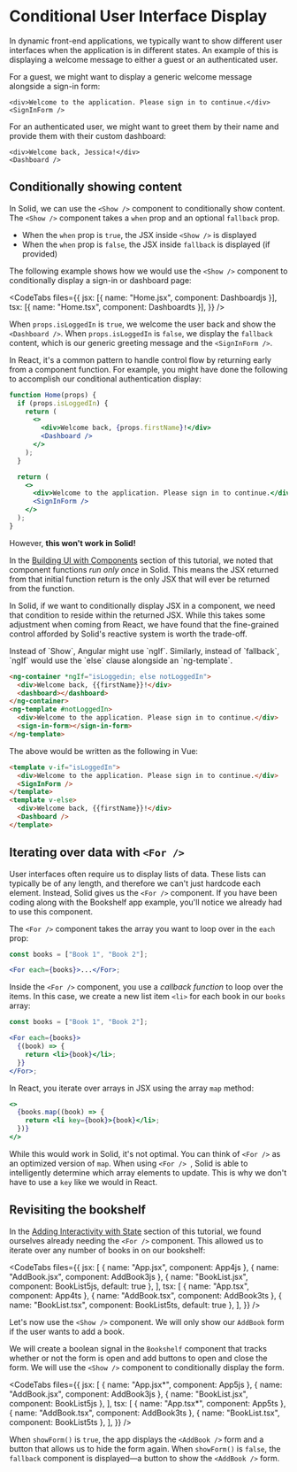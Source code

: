 
<title>Conditional UI Display</title>

# Conditional User Interface Display

In dynamic front-end applications, we typically want to show different user interfaces when the application is in different states. An example of this is displaying a welcome message to either a guest or an authenticated user.

For a guest, we might want to display a generic welcome message alongside a sign-in form:

```tsx
<div>Welcome to the application. Please sign in to continue.</div>
<SignInForm />
```

For an authenticated user, we might want to greet them by their name and provide them with their custom dashboard:

```tsx
<div>Welcome back, Jessica!</div>
<Dashboard />
```

## Conditionally showing content

In Solid, we can use the `<Show />` component to conditionally show content. The `<Show />` component takes a `when` prop and an optional `fallback` prop.

- When the `when` prop is `true`, the JSX inside `<Show />` is displayed
- When the `when` prop is `false`, the JSX inside `fallback` is displayed (if provided)

The following example shows how we would use the `<Show />` component to conditionally display a sign-in or dashboard page:

<CodeTabs
  files={{
    jsx: [{ name: "Home.jsx", component: Dashboardjs }],
    tsx: [{ name: "Home.tsx", component: Dashboardts }],
  }}
/>

When `props.isLoggedIn` is `true`, we welcome the user back and show the `<Dashboard />`. When `props.isLoggedIn` is `false`, we display the `fallback` content, which is our generic greeting message and the `<SignInForm />`.

<FrameworkAside framework="react">
In React, it's a common pattern to handle control flow by returning early from a component function. For example, you might have done the following to accomplish our conditional authentication display:

```jsx
function Home(props) {
  if (props.isLoggedIn) {
    return (
      <>
        <div>Welcome back, {props.firstName}!</div>
        <Dashboard />
      </>
    );
  }

  return (
    <>
      <div>Welcome to the application. Please sign in to continue.</div>
      <SignInForm />
    </>
  );
}
```

However, **this won't work in Solid!**

In the [Building UI with Components](../building-ui-with-components) section of this tutorial, we noted that component functions _run only once_ in Solid. This means the JSX returned from that initial function return is the only JSX that will ever be returned from the function.

In Solid, if we want to conditionally display JSX in a component, we need that condition to reside within the returned JSX. While this takes some adjustment when coming from React, we have found that the fine-grained control afforded by Solid's reactive system is worth the trade-off.

</FrameworkAside>
<FrameworkAside framework="angular">
Instead of `Show`, Angular might use `ngIf`. Similarly,  instead of `fallback`, `ngIf` would use the `else` clause alongside
an `ng-template`.

```html
<ng-container *ngIf="isLoggedin; else notLoggedIn">
  <div>Welcome back, {{firstName}}!</div>
  <dashboard></dashboard>
</ng-container>
<ng-template #notLoggedIn>
  <div>Welcome to the application. Please sign in to continue.</div>
  <sign-in-form></sign-in-form>
</ng-template>
```

</FrameworkAside>
<FrameworkAside framework="vue">

The above would be written as the following in Vue:

```html
<template v-if="isLoggedIn">
  <div>Welcome to the application. Please sign in to continue.</div>
  <SignInForm />
</template>
<template v-else>
  <div>Welcome back, {{firstName}}!</div>
  <Dashboard />
</template>
```

</FrameworkAside>

## Iterating over data with `<For />`

User interfaces often require us to display lists of data. These lists can typically be of any length, and therefore we can't just hardcode each element. Instead, Solid gives us the `<For />` component. If you have been coding along with the Bookshelf app example, you'll notice we already had to use this component.

The `<For />` component takes the array you want to loop over in the `each` prop:

```jsx
const books = ["Book 1", "Book 2"];

<For each={books}>...</For>;
```

Inside the `<For />` component, you use a _callback function_ to loop over the items. In this case, we create a new list item `<li>` for each book in our `books` array:

```jsx
const books = ["Book 1", "Book 2"];

<For each={books}>
  {(book) => {
    return <li>{book}</li>;
  }}
</For>;
```

<FrameworkAside framework="react">

In React, you iterate over arrays in JSX using the array `map` method:

```jsx
<>
  {books.map((book) => {
    return <li key={book}>{book}</li>;
  })}
</>
```

While this would work in Solid, it's not optimal. You can think of `<For />` as an optimized version of `map`. When using `<For /> `, Solid is able to intelligently determine which array elements to update. This is why we don't have to use a `key` like we would in React.

</FrameworkAside>

## Revisiting the bookshelf

In the [Adding Interactivity with State](../adding-interactivity-with-state) section of this tutorial, we found ourselves already needing the `<For />` component. This allowed us to iterate over any number of books in on our bookshelf:

<CodeTabs
  files={{
    jsx: [
      { name: "App.jsx", component: App4js },
      { name: "AddBook.jsx", component: AddBook3js },
      { name: "BookList.jsx", component: BookList5js, default: true },
    ],
    tsx: [
      { name: "App.tsx", component: App4ts },
      { name: "AddBook.tsx", component: AddBook3ts },
      { name: "BookList.tsx", component: BookList5ts, default: true },
    ],
  }}
/>

Let's now use the `<Show />` component. We will only show our `AddBook` form if the user wants to add a book.

We will create a boolean signal in the `Bookshelf` component that tracks whether or not the form is open and add buttons to open and close the form. We will use the `<Show />` component to conditionally display the form.

<CodeTabs
  files={{
    jsx: [
      { name: "App.jsx*", component: App5js },
      { name: "AddBook.jsx", component: AddBook3js },
      { name: "BookList.jsx", component: BookList5js },
    ],
    tsx: [
      { name: "App.tsx*", component: App5ts },
      { name: "AddBook.tsx", component: AddBook3ts },
      { name: "BookList.tsx", component: BookList5ts },
    ],
  }}
/>

When `showForm()` is `true`, the app displays the `<AddBook />` form and a button that allows us to hide the form again. When `showForm()` is `false`, the `fallback` component is displayed&mdash;a button to show the `<AddBook />` form.

<BasicBookshelfShow name="Solid" />

<NextSection title="Fetching Data" href="../fetching-data" />

